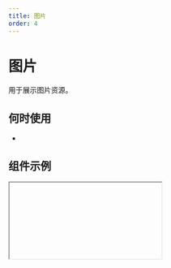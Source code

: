 ```yaml
---
title: 图片
order: 4
---
```


# 图片

用于展示图片资源。

## 何时使用

-

## 组件示例


<Iframe url="https://www.aliwork.com/developer/image-v2?isRenderNav=false" />

## 组件属性

<AttrTable
  dataSource={[
    {
      attr: '图片地址',
      code: 'src',
      type: 'String',
      demo: '图片资源地址',
      dafault: '',
      desc: '',
    },
    {
      attr: '宽',
      code: 'width',
      type: 'number',
      demo: '300',
      dafault: '',
      desc: '',
    },
    {
      attr: '宽度 auto ',
      code: 'autuHeight',
      type: 'number',
      demo: '300',
      dafault: '',
      desc: '',
    },
    {
      attr: '高 ',
      code: 'height',
      type: 'number',
      demo: '300',
      dafault: '',
      desc: '',
    },
    {
      attr: '高度 auto ',
      code: 'autuHeight',
      type: 'number',
      demo: '300',
      dafault: '',
      desc: '',
    },
    {
      attr: '摆放方式 ',
      code: 'fit',
      type: 'enum',
      demo: '‘contain’',
      dafault: '',
      desc: '',
    },
    {
      attr: '圆角 ',
      code: 'round',
      type: 'String',
      demo: '8px',
      dafault: '',
      desc: '',
    },
    {
      attr: '圆角大小 ',
      code: 'roundRadius',
      type: 'String',
      demo: '8px',
      dafault: '',
      desc: '',
    },
    {
      attr: 'title ',
      code: 'title',
      type: 'String',
      demo: '8px',
      dafault: '',
      desc: '标题',
    },
    {
      attr: '替代文本 ',
      code: 'alt',
      type: 'String',
      demo: '8px',
      dafault: '',
      desc: '图片未加载时的占位文字',
    },
    {
      attr: '点击事件 ',
      code: 'onClick',
      type: 'Function',
      demo: '',
      dafault: '',
      desc: '',
    },
  ]}
/>

